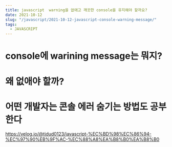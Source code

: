 ```yaml
---
title: javascript  warning을 없애고 깨끗한 console을 유지해야 할까요?
date: 2021-10-12
slug: "/javascript/2021-10-12-javascript-console-warning-message/"
tags:
  - JAVASCRIPT
--- 
```


# console에 warining message는 뭐지?

# 왜 없애야 할까?

# 어떤 개발자는 콘솔 에러 숨기는 방법도 공부한다

https://velog.io/@tjdud0123/javascript-%EC%BD%98%EC%86%94-%EC%97%90%EB%9F%AC-%EC%88%A8%EA%B8%B0%EA%B8%B0